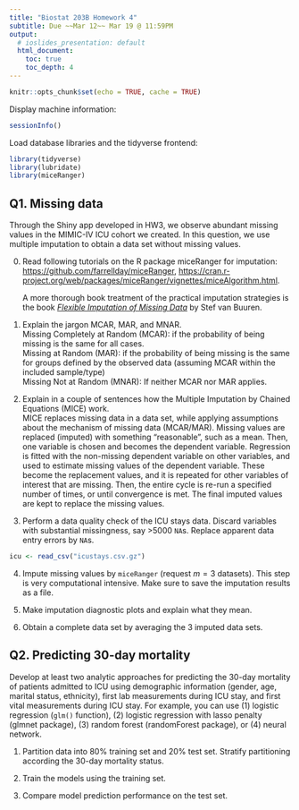 ```yaml
---
title: "Biostat 203B Homework 4"
subtitle: Due ~~Mar 12~~ Mar 19 @ 11:59PM
output:
  # ioslides_presentation: default
  html_document:
    toc: true
    toc_depth: 4
---
```


```r
knitr::opts_chunk$set(echo = TRUE, cache = TRUE)
```
                      
Display machine information:
```r
sessionInfo()
```
Load database libraries and the tidyverse frontend:
```r
library(tidyverse)
library(lubridate)
library(miceRanger)
```

## Q1. Missing data

Through the Shiny app developed in HW3, we observe abundant missing values in the MIMIC-IV ICU cohort we created. In this question, we use multiple imputation to obtain a data set without missing values.

0. Read following tutorials on the R package miceRanger for imputation: <https://github.com/farrellday/miceRanger>, <https://cran.r-project.org/web/packages/miceRanger/vignettes/miceAlgorithm.html>.

    A more thorough book treatment of the practical imputation strategies is the book [*_Flexible Imputation of Missing Data_*](https://stefvanbuuren.name/fimd/) by Stef van Buuren. 

1. Explain the jargon MCAR, MAR, and MNAR. \
Missing Completely at Random (MCAR): if the probability of being missing is the same for all cases. \
Missing at Random (MAR): if the probability of being missing is the same for groups defined by the observed data (assuming MCAR within the included sample/type) \
Missing Not at Random (MNAR): If neither MCAR nor MAR applies.

2. Explain in a couple of sentences how the Multiple Imputation by Chained Equations (MICE) work. \
MICE replaces missing data in a data set, while applying assumptions about the mechanism of missing data (MCAR/MAR). Missing values are replaced (imputed) with something "reasonable", such as a mean. Then, one variable is chosen and becomes the dependent variable. Regression is fitted with the non-missing dependent variable on other variables, and used to estimate missing values of the dependent variable. These become the replacement values, and it is repeated for other variables of interest that are missing. Then, the entire cycle is re-run a specified number of times, or until convergence is met. The final imputed values are kept to replace the missing values.

3. Perform a data quality check of the ICU stays data. Discard variables with substantial missingness, say >5000 `NA`s. Replace apparent data entry errors by `NA`s.

```r
icu <- read_csv("icustays.csv.gz")
```



4. Impute missing values by `miceRanger` (request $m=3$ datasets). This step is very computational intensive. Make sure to save the imputation results as a file.

5. Make imputation diagnostic plots and explain what they mean.

6. Obtain a complete data set by averaging the 3 imputed data sets.

## Q2. Predicting 30-day mortality

Develop at least two analytic approaches for predicting the 30-day mortality of patients admitted to ICU using demographic information (gender, age, marital status, ethnicity), first lab measurements during ICU stay, and first vital measurements during ICU stay. For example, you can use (1) logistic regression (`glm()` function), (2) logistic regression with lasso penalty (glmnet package), (3) random forest (randomForest package), or (4) neural network.

1. Partition data into 80% training set and 20% test set. Stratify partitioning according the 30-day mortality status.

2. Train the models using the training set.

3. Compare model prediction performance on the test set.
